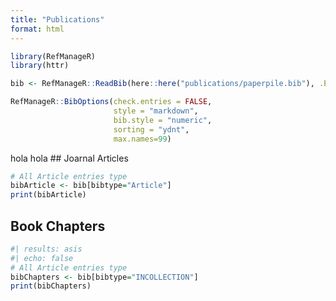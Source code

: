 ```yaml
---
title: "Publications"
format: html
---
```

```r
library(RefManageR)
library(httr)

bib <- RefManageR::ReadBib(here::here("publications/paperpile.bib"), .Encoding = "UTF-8", check = 'warn')

RefManageR::BibOptions(check.entries = FALSE, 
                       style = "markdown",
                       bib.style = "numeric",
                       sorting = "ydnt",
                       max.names=99)
```

hola hola
## Joarnal Articles

```r
# All Article entries type
bibArticle <- bib[bibtype="Article"] 
print(bibArticle)
```
## Book Chapters

```r
#| results: asis
#| echo: false
# All Article entries type
bibChapters <- bib[bibtype="INCOLLECTION"] 
print(bibChapters)
```


